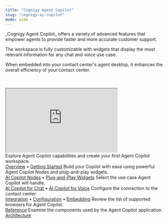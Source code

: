 ```yaml
---
title: "Cognigy Agent Copilot"
slug: "cognigy-ai-copilot"
mode: wide
---
```



<div style={{ display: 'flex', flexWrap: 'wrap', alignItems: 'flex-start' }}>
  <div style={{ flex: '1 1 300px', maxWidth: '60%', marginRight: '90px' }}>
    _Cognigy Agent Copilot_ offers a variety of advanced features that empower agents to provide faster and more accurate customer support.
    <p>
    The workspace is fully customizable with widgets that display the most relevant information for any chat and voice use case.
    </p>
    <p>
    When embedded into your contact center's agent desktop, it enhances the overall efficiency of your contact center.
    </p>
    </div>
  <div style={{ flex: '0 0 200px' }}>
  <br></br>
  <Frame>
  <iframe
    width="350"
    height="200"
    src="https://www.youtube.com/embed/NoXUoagMl2A?si=AbjzDxQzPrxQV_1l"
    allow="accelerometer; autoplay; clipboard-write; encrypted-media; gyroscope; picture-in-picture; web-share" referrerpolicy="strict-origin-when-cross-origin" allowfullscreen>
  </iframe>
   </Frame>
  </div>
</div>

<CardGroup cols={3}>
  <Card
    title="About Agent Copilot"
    icon="info"
    href="overview.md"
  >
    Explore Agent Copilot capabilities and create your first Agent Copilot workspace.
    <br />
    <a href="overview.md">Overview</a> • <a href="getting-started.md">Getting Started</a>
  </Card>
  <Card
    title="Build Agent Copilot"
    icon="hammer"
    href="../ai/build/node-reference/ai-copilot/overview.md"
  >
    Build your Copilot with ease using powerful Agent Copilot Nodes and plug-and-play widgets.
    <br />
    <a href="../ai/build/node-reference/ai-copilot/overview.md">AI Copilot Nodes</a> • <a href="plug-and-play-widgets.md">Plug-and-Play Widgets</a>
  </Card>
  <Card
    title="Select a Use Case"
    icon="briefcase"
    href="chat.md"
  >
    Select the use case Agent Copilot will handle.
    <br />
    <a href="chat.md">AI Copilot for Chat</a> • <a href="voice/voice-overview.md">AI Copilot for Voice</a>
  </Card>
  <Card
    title="Connect to Contact Centers"
    icon="headset"
    href="contact-center-integration.md"
  >
    Configure the connection to the contact center.
    <br />
    <a href="contact-center-integration.md">Integration</a> • <a href="configuration.md">Configuration</a> • <a href="embedding.md">Embedding</a>
  </Card>
  <Card
    title="Supported Browsers"
    icon="globe"
    href="installation/browser-requirements.md"
  >
    Review the list of supported browsers for Agent Copilot.
    <br />
    <a href="installation/browser-requirements.md">Reference</a>
  </Card>
  <Card
    title="Architecture"
    icon="building"
    href="architecture.md"
  >
    Examine the components used by the Agent Copilot application.
    <br />
    <a href="architecture.md">Architecture</a>
  </Card>
</CardGroup>
